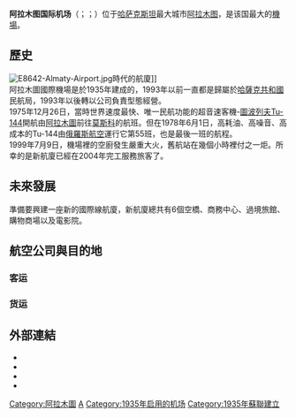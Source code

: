 {{noteTA
|G1=Airport
|G2=單位
|1=zh-tw:航廈; zh-hk:客運大樓; zh-cn:航站楼; zh-my:搭客大厦; zh-sg:搭客大厦;
}}
{{Infobox Airport 
| airport_name = 阿拉木圖國際機場
| nativename-a = <small>{{lang|kk|Халықаралық Алматы Әуежайы}}<br/>{{lang|ru|Международный аэропорт Алматы}}</small>
| image        = Almaty Airport.JPG
| IATA         = ALA
| ICAO         = UAAA
| pushpin_map  = Kazakhstan
| pushpin_mapsize = 250
| pushpin_map_caption = 機場在哈薩克的位置
| pushpin_label= ALA/UAAA
| pushpin_label_position = left
| type         = 民用
| owner        = JSC Almaty International Airport
| city-served  = {{KAZ}} [[阿拉木圖|阿拉木圖]]
| location     = [[阿拉木圖|阿拉木圖]]
| elevation-f  = 2234
| elevation-m  = 681
| coordinates  = {{coord|43|21|19|N|077|02|41|E|type:airport}}
| website      = [http://www.alaport.com/ www.alaport.com]
| metric-elev  = yes
| metric-rwy   = yes
| r1-number    = 05R/23L
| r1-length-f  = 14,436
| r1-length-m  = 4,400
| r1-surface   = [[柏油|柏油]]
| r2-number    = 05L/23R
| r2-length-f  = 14,764
| r2-length-m  = 4,500
| r2-surface   = [[混凝土|混凝土]]
| stat-year    = 2010
| stat1-header = 客運量
| stat1-data   = 3,000,000 +
| footnotes    =
}}
'''阿拉木图国际机场'''（{{lang-kk|Халықаралық Алматы Әуежайы}}；{{lang-ru|Международный аэропорт Алматы}}；{{airport codes|ALA|UAAA}}）位于[[哈萨克斯坦|哈萨克斯坦]]最大城市[[阿拉木图|阿拉木图]]，是该国最大的[[機場|機場]]。

== 歷史 ==
[[File:E8642-Almaty-Airport.jpg|thumb]]時代的航廈]]<br />
阿拉木圖國際機場是於1935年建成的，1993年以前一直都是歸屬於[[哈薩克共和國|哈薩克共和國]]民航局，1993年以後轉以公司負責型態經營。<br />
1975年12月26日，當時世界速度最快、唯一民航功能的超音速客機-[[圖波列夫|圖波列夫]][[Tu-144|Tu-144]]開航由[[阿拉木圖|阿拉木圖]]前往[[莫斯科|莫斯科]]的航班。但在1978年6月1日，高耗油、高噪音、高成本的Tu-144由[[俄羅斯航空|俄羅斯航空]]運行它第55班，也是最後一班的航程。
<br />
1999年7月9日，機場裡的空廚發生嚴重大火，舊航站在幾個小時裡付之一炬。所幸的是新航廈已經在2004年完工服務旅客了。


== 未來發展 ==
準備要興建一座新的國際線航廈，新航廈總共有6個空橋、商務中心、過境旅館、購物商場以及電影院。

== 航空公司與目的地 ==

=== 客运 ===
{{Airport-dest-list
|{{flagicon|KAZ}} [[阿斯塔納航空|阿斯塔納航空]]| '''國內：'''{{link-en|阿克套機場|Aktau Airport|阿克套}}、{{link-en|阿克托比機場|Aktobe Airport|阿克托比}}、[[阿斯塔纳国际机场|阿斯塔納]]、[[阿特劳机场|阿特勞]]、{{tsl|en| Kyzylorda Airport|克孜勒奥尔达机场|克孜勒奥尔达}}、{{tsl|en| Sary-Arka Airport||卡拉幹達}}、{{tsl|en| Oral Ak Zhol Airport||乌拉尔斯克}}、[[厄斯克門機場|厄斯克门]]、{{tsl|en| Pavlodar Airport|巴甫洛達爾機場|巴甫洛達爾}}、{{tsl|en| Taraz Airport|塔拉兹机场|塔拉兹}}<BR>'''中亞：'''[[玛纳斯国际机场|比什凱克]]、[[杜尚别机场|杜尚別]]、[[塔什干国际机场|塔什干]]<BR>'''西亞：'''[[盖达尔·阿利耶夫国际机场|巴庫]]、[[第比利斯国际机场|提比里斯]]、[[迪拜国际机场|杜拜]]、[[阿塔蒂尔克国际机场|伊斯坦堡—阿塔圖克]]、[[安塔利亞機場|安塔利亞]]（季節性）<BR>'''南亞：'''[[英迪拉·甘地国际机场|德里]]<BR>'''東亞：'''[[北京首都国际机场|北京—首都]]、[[乌鲁木齐地窝堡国际机场|烏魯木齊]]、[[香港国际机场|香港]]、[[仁川国际机场|首爾—仁川]]<BR>'''東南亞：'''[[素万那普机场|曼谷—蘇凡納布]]、[[新山一国际机场|胡志明市]]、[[吉隆坡国际机场|吉隆坡]]<BR>'''歐洲：'''[[鲍里斯波尔国际机场|基辅—鲍里斯波尔]]、[[謝列梅捷沃國際機場|莫斯科—謝列梅捷沃]]、[[普爾科沃機場|聖彼得堡]]
|{{flagicon|KAZ}} [[斯卡特航空|SCAT航空]]| '''國內：'''{{tsl|en| Aktau Airport|阿克套机场|阿克套}}、{{tsl|en| Aktobe Airport|阿克托比机场|阿克托比}}、[[阿斯塔纳国际机场|阿斯塔納]]、[[阿特劳机场|阿特勞]]、{{tsl|en| Sary-Arka Airport||卡拉干达}}、{{tsl|en| Kokshetau Airport|科克舍套机场|科克舍套}}、{{tsl|en| Kostanay Airport|库斯塔奈机场|库斯塔奈}}、{{tsl|en| Oral Ak Zhol Airport||乌拉尔斯克}}、[[厄斯克門機場|厄斯克门]]、{{tsl|en| Petropavl Airport||彼得罗巴甫尔}}、{{tsl|en| Semey Airport|塞米伊机场|塞米伊}}、[[奇姆肯特国际机场|奇姆肯特]]、{{tsl|en| Taraz Airport|塔拉兹机场|塔拉兹}}、{{tsl|en| Zhezkazgan Airport||杰兹卡兹甘}}、Urzhar<BR>'''國際：'''礦水城、[[西安咸陽國際機場|西安]]<BR>'''季節性：'''[[三亞鳳凰國際機場|三亞]]、[[安塔利亞機場|安塔利亞]]、[[沙姆沙伊赫國際機場|沙姆沙伊赫]]
|{{flagicon|KAZ}} {{tsl|en| Bek Air|贝克航空}}| {{tsl|en| Aktau Airport|阿克套机场|阿克套}}、{{tsl|en| Aktobe Airport|阿克托比机场|阿克托比}}、[[阿斯塔纳国际机场|阿斯塔納]]、[[阿特劳机场|阿特劳]]、[[库斯塔奈|库斯塔奈]]、{{tsl|en| Oral Ak Zhol Airport||乌拉尔斯克}}
|{{flagicon|KAZ}} {{tsl|en| Qazaq Air||Qazaq Air}}| [[阿斯塔纳国际机场|阿斯塔納]]、{{tsl|en| Pavlodar Airport|巴甫洛達爾機場|巴甫洛達爾}}、[[奇姆肯特国际机场|奇姆肯特]]、{{tsl|en| Kostanay Airport|库斯塔奈机场|库斯塔奈}}、{{tsl|en| Kyzylorda Airport|克孜勒奥尔达机场|克孜勒奥尔达}}、{{tsl|en| Semey Airport|塞米伊机场|塞米伊}}<BR>'''季節性包機：'''Tamchy
|{{flagicon|RUS}} [[俄羅斯航空|俄羅斯航空]]|[[謝列梅捷沃國際機場|莫斯科-謝列梅捷沃]]
|{{flagicon|RUS}} [[俄羅斯航空|俄羅斯航空]]<br><small>{{nowrap|由{{tsl|en|Rossiya|羅西亞航空}}營運}}</small> | [[普爾科沃機場|聖彼得堡]]
|{{flagicon|RUS}} [[S7航空|S7航空]]|[[托尔马切沃机场|新西伯利亚]]
|{{flagicon|RUS}} [[勝利航空|勝利航空]]|薩馬拉
|{{flagicon|UAE}} [[阿提哈德航空|阿提哈德航空]]|[[阿布扎比国际机场|阿布達比]]
|{{flagicon|UAE}} [[迪拜航空|迪拜航空]]|[[迪拜国际机场|迪拜]]
|{{flagicon|UAE}} [[阿拉伯航空|阿拉伯航空]]|[[沙迦国际机场|沙迦]]
|{{flagicon|TJK}} [[塔吉克航空|塔吉克航空]]|[[杜尚别机场|杜尚別]]
|{{flagicon|TJK}} [[索蒙航空|索蒙航空]]|[[杜尚别机场|杜尚別]]
|{{nowrap|{{flagicon|TKM}} [[土库曼斯坦航空|土库曼斯坦航空]]}}|[[阿什哈巴德|阿什哈巴德]]
|{{flagicon|CHN}} [[中國南方航空|中國南方航空]]|[[乌鲁木齐地窝堡国际机场|烏魯木齊]]
|{{flagicon|TUR}} [[飞马航空|飞马航空]]|[[萨比哈·格克琴国际机场|伊斯坦布爾—萨比哈·格克琴]]
|{{flagicon|TUR}} [[土耳其航空|土耳其航空]]|[[伊斯坦堡国际机场|伊斯坦堡]]
|{{flagicon|阿富汗}} [[卡姆航空|卡姆航空]]|[[哈米德·卡爾扎伊國際機場|喀布爾]]
|{{flagicon|UZB}} [[烏茲別克航空|烏茲別克航空]]|[[塔什干国际机场|塔什干]]
|{{flagicon|IRN}} [[馬漢航空|馬漢航空]]|[[伊玛目霍梅尼国际机场|德黑兰—伊玛目霍梅尼]]
|{{flagicon|KOR}} [[韓亞航空|韓亞航空]]|[[仁川国际机场|首爾-仁川]]
|{{flagicon|QAT}} [[卡塔尔航空|卡塔尔航空]]|[[哈马德国际机场|多哈]]（2020年4月1日开办）
|{{nowrap|{{flagicon|UKR}} [[烏克蘭國際航空|烏克蘭國際航空]]}}|[[鲍里斯波尔国际机场|基輔-鲍里斯波尔]]
|{{flagicon|BLR}} [[白俄罗斯航空|白俄罗斯航空]]|[[明斯克国际机场|明斯克]]
|{{flagicon|LAT}} [[波罗的海航空|波罗的海航空]]|[[里加国际机场|里加]]（季节性）
|{{flagicon|GER}} [[漢莎航空|漢莎航空]]|[[法兰克福机场|法蘭克福]]
|{{flagicon|GRC}} {{tsl|en| Ellinair||Ellinair}}|[[塞萨洛尼基马其顿国际机场|塞萨洛尼基]]（季節性）
}}

=== 货运 ===
{{Airport-dest-list
| {{flagicon|TUR}}[[MNG航空|MNG航空]]|[[阿塔蒂爾克國際機場|伊斯坦堡-阿塔圖克]]
| {{flagicon|TUR}}[[土耳其航空|土耳其航空貨運]]|'''國內貨運：'''[[阿斯塔纳国际机场|阿斯塔納]]<BR>'''國際貨運：'''[[阿塔蒂爾克國際機場|伊斯坦堡-阿塔圖克]]、{{flagicon|CHN}}[[廣州白雲國際機場|廣州]]、{{flagicon|CHN}}[[浦東國際機場|上海-浦東]]、{{flagicon|吉爾吉斯}}[[玛纳斯国际机场|比什凱克]]、{{flagicon|TWN}}[[台灣桃園國際機場|台北-桃園]]、{{flagicon|KOR}}[[仁川国际机场|首爾-仁川]]
|{{flagicon|RUS}} [[空橋貨運航空|空橋貨運航空]]|{{flagicon|HKG}}[[香港國際機場|香港]]
|{{flagicon|盧森堡}} [[盧森堡國際貨運航空|盧森堡國際貨運航空]]|[[盧森堡－芬德爾國際機場|盧森堡]]、{{flagicon|匈牙利}}[[布達佩斯李斯特·費倫茨國際機場|布達佩斯]]、{{flagicon|HKG}}[[香港國際機場|香港]]
|{{flagicon|義大利}} [[義大利盧森堡國際貨運航空|義大利盧森堡國際貨運航空]]|[[米蘭-馬爾彭薩機場|米蘭]]、{{flagicon|HKG}}[[香港國際機場|香港]]
|{{flagicon|HKG}} [[香港航空貨運|香港航空貨運]]|[[香港國際機場|香港]]、{{flagicon|印度}}[[英迪拉·甘地國際機場|德里]]、{{flagicon|TUR}}[[阿塔蒂爾克國際機場|伊斯坦堡-阿塔圖克]]
|{{flagicon|德國}} [[漢莎航空|漢莎航空貨運]]|{{flagicon|CHN}}[[廣州白雲國際機場|廣州]]、{{flagicon|HKG}}[[香港國際機場|香港]]、{{flagicon|UZB}}[[塔什干国际机场|塔什干]]
| {{flagicon|亞塞拜然}} [[絲綢之路航空|絲綢之路航空]]|{{flagicon|CHN}}[[鄭州新鄭國際機場|鄭州]]
| {{flagicon|美國}} [[聯合包裹服務航空|優比速]]|{{flagicon|德國}}[[科隆/波昂機場|科隆-波昂]]、{{flagicon|CHN}}[[浦東國際機場|上海-浦東]]、{{flagicon|KOR}}[[仁川国际机场|首爾-仁川]]
}}

==外部連結==
{{commons category|Almaty International Airport}}
*{{official website|http://en.alaport.com}}
*{{GCM|UAAA|source=[[DAFIF|DAFIF]]}}
*{{NWS-current|UAAA}}
*{{WAD|UAAA|source=[[DAFIF|DAFIF]]}}

{{Airports in Kazakhstan}}

[[Category:阿拉木圖|Category:阿拉木圖]]
[[Category:哈萨克斯坦机场|A]]
[[Category:1935年启用的机场|Category:1935年启用的机场]]
[[Category:1935年蘇聯建立|Category:1935年蘇聯建立]]